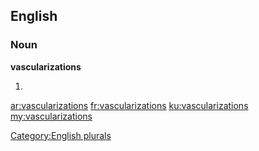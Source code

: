 ==English==

===Noun===
'''vascularizations'''

# {{plural of|vascularization}}

[[Category:English plurals]]

[[ar:vascularizations]]
[[fr:vascularizations]]
[[ku:vascularizations]]
[[my:vascularizations]]